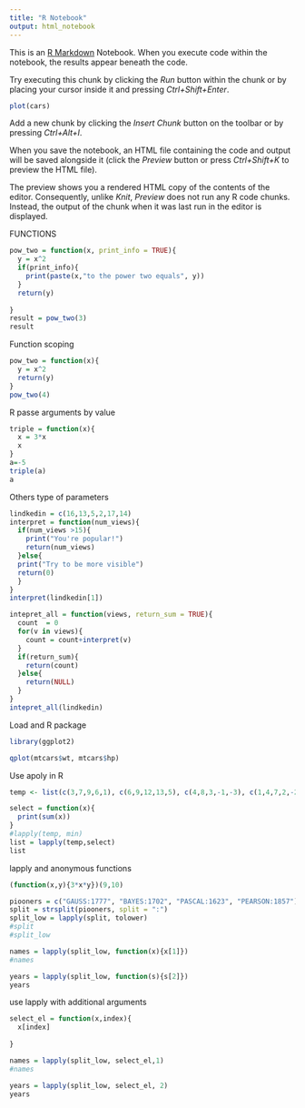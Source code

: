 ```yaml
---
title: "R Notebook"
output: html_notebook
---
```


This is an [R Markdown](http://rmarkdown.rstudio.com) Notebook. When you execute code within the notebook, the results appear beneath the code. 

Try executing this chunk by clicking the *Run* button within the chunk or by placing your cursor inside it and pressing *Ctrl+Shift+Enter*. 

```r
plot(cars)
```

Add a new chunk by clicking the *Insert Chunk* button on the toolbar or by pressing *Ctrl+Alt+I*.

When you save the notebook, an HTML file containing the code and output will be saved alongside it (click the *Preview* button or press *Ctrl+Shift+K* to preview the HTML file).

The preview shows you a rendered HTML copy of the contents of the editor. Consequently, unlike *Knit*, *Preview* does not run any R code chunks. Instead, the output of the chunk when it was last run in the editor is displayed.

FUNCTIONS
```r
pow_two = function(x, print_info = TRUE){
  y = x^2
  if(print_info){
    print(paste(x,"to the power two equals", y))
  }
  return(y)
  
}
result = pow_two(3)
result
```

Function scoping
```r
pow_two = function(x){
  y = x^2
  return(y) 
}
pow_two(4)
```
R passe arguments by value
```r
triple = function(x){
  x = 3*x
  x
}
a=-5
triple(a)
a
```
Others type of parameters

```r
lindkedin = c(16,13,5,2,17,14)
interpret = function(num_views){
  if(num_views >15){
    print("You're popular!")
    return(num_views)
  }else{
  print("Try to be more visible")
  return(0)
  }
}
interpret(lindkedin[1])

intepret_all = function(views, return_sum = TRUE){
  count  = 0 
  for(v in views){
    count = count+interpret(v)
  }
  if(return_sum){
    return(count)
  }else{
    return(NULL)
  }
}
intepret_all(lindkedin)
```


Load and R package

```r
library(ggplot2)

qplot(mtcars$wt, mtcars$hp)
```

Use apoly in R


```r
temp <- list(c(3,7,9,6,1), c(6,9,12,13,5), c(4,8,3,-1,-3), c(1,4,7,2,-2), c(5,7,9,4,2), c(-3,5,8,9,4), c(3,6,9,4,1))

select = function(x){
  print(sum(x))
}
#lapply(temp, min)
list = lapply(temp,select)
list

```
lapply and anonymous functions
```r
(function(x,y){3*x*y})(9,10)

piooners = c("GAUSS:1777", "BAYES:1702", "PASCAL:1623", "PEARSON:1857")
split = strsplit(piooners, split = ":")
split_low = lapply(split, tolower)
#split
#split_low

names = lapply(split_low, function(x){x[1]})
#names

years = lapply(split_low, function(s){s[2]})
years
```

use lapply with additional arguments
```r
select_el = function(x,index){
  x[index]
  
}

names = lapply(split_low, select_el,1)
#names 

years = lapply(split_low, select_el, 2)
years 
```
































































